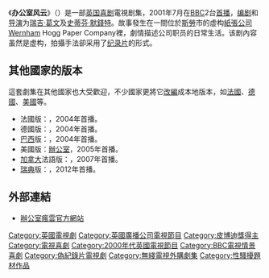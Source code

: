 {{noteTA
|T=zh-cn:办公室风云; zh-tw:辦公室風雲; zh-hk:The Office;
|1=zh-cn:办公室风云; zh-tw:辦公室風雲; zh-hk:The Office;
}}
{{他用|subject=英文原名為The Office的英國電視劇|other=The Office美國版|辦公室 (美國電視劇)|辦公室}}
{{Infobox television
| show_name = 办公室风云
| original_name = {{lang|en|''-{The Office}-''}}
| image                    = 
| genre                    = [[情境喜劇|情境喜劇]]<br />[[仿紀錄片|仿紀錄片]]
| runtime                  = 約30分鐘
| creator                  = [[瑞吉·葛文|瑞吉·葛文]]<br />[[斯蒂芬·默切特|斯蒂芬·默切特]]
| writer                   = 瑞吉·葛文<br />斯蒂芬·默切特
| director                 = 瑞吉·葛文<br />斯蒂芬·默切特
| editor                   = 
| cinematography           = 
| producer                 = 
| executive_producer       = 
| starring                 = 
| opentheme                = 
| country                  = {{GBR}}
| language                 = 英語
| company                  = 
| distributor              = [[英國廣播公司商業分支|BBC Worldwide]]
| network                  = [[英國廣播公司第二台|BBC Two]]（2001-02）<br />[[英國廣播公司第一台|BBC One]]（2003）
| first_aired              = {{Start date|2001|7|9|df=y}}
| last_aired               = {{End date|2003|12|27|df=y}}
| related                  = 
| num_series               = 2
| num_episodes             = 14
| list_episodes            = 
}}
《'''办公室风云'''》（{{lang-en|''-{The Office}-''}}）是一部[[英国|英国]][[喜剧|喜剧]]電視剧集，2001年7月在[[BBC|BBC]]2台[[首播|首播]]，[[编剧|编剧]]和[[导演|导演]]为[[瑞吉·葛文|瑞吉·葛文]]及[[史蒂芬·默錢特|史蒂芬·默錢特]]。故事發生在一間位於[[斯勞|斯勞]]市的虚构[[紙張|紙張]][[公司|公司]]Wernham Hogg Paper Company裡，劇情描述公司职员的日常生活。该剧內容虽然是虚构，拍攝手法卻采用了[[纪录片|纪录片]]的形式。

==其他國家的版本==
這套劇集在其他國家也大受歡迎，不少國家更將它[[改編|改編]]成本地版本，如[[法國|法國]]、[[德國|德國]]、[[美國|美國]]等。

* 法國版：{{tsl|fr|Le Bureau||Le Bureau}}，2004年首播。
* 德國版：{{tsl|de|Stromberg||Stromberg}}，2004年首播。
* [[巴西|巴西]]版：{{tsl|pt|Os Aspones||Os Aspones}}，2004年首播。
* 美國版：[[辦公室_(美國電視劇)|辦公室]]，2005年首播。
* [[加拿大|加拿大]]法語版：{{tsl|fr|La Job||La Job}}，2007年首播。
* [[瑞典|瑞典]]版：{{tsl|sv|Kontoret||Kontoret}}，2012年首播。

==外部連結==
*{{en}}[http://www.bbc.co.uk/comedy/theoffice/ 辦公室瘋雲官方網站]{{Wayback|url=http://www.bbc.co.uk/comedy/theoffice/ |date=20090822040853 }}

{{辦公室風雲}}
{{Authority control}}
{{DEFAULTSORT:ban}}
[[Category:英國電視劇|Category:英國電視劇]]
[[Category:英國廣播公司電視節目|Category:英國廣播公司電視節目]]
[[Category:皮博迪獎得主|Category:皮博迪獎得主]]
[[Category:電視喜劇|Category:電視喜劇]]
[[Category:2000年代英國電視節目|Category:2000年代英國電視節目]]
[[Category:BBC電視情景喜劇|Category:BBC電視情景喜劇]]
[[Category:偽紀錄片電視劇|Category:偽紀錄片電視劇]]
[[Category:無綫電視外購劇集|Category:無綫電視外購劇集]]
[[Category:性騷擾題材作品|Category:性騷擾題材作品]]